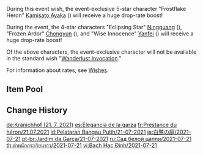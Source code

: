 {{Wish
|name              = The Heron's Court 2021-07-21
|image             = The Heron's Court 2021-07-21.png
|type              = Character Event
|duration          = event
|time_start        = 2021-07-21 11:00:00
|time_start_offset = UTC+8
|time_end          = 2021-08-10 17:59:59
|link              = https://genshin.hoyoverse.com/en/news/detail/14330
|preceding         = Leaves in the Wind/2021-06-29
|succeeding        = Tapestry of Golden Flames/2021-08-10
|alongside         = Epitome Invocation/2021-07-21
|next              = The Heron's Court/2022-04-19
}}
During this event wish, the event-exclusive 5-star character "Frostflake Heron" [[Kamisato Ayaka]] ({{Cryo}}) will receive a huge drop-rate boost!

During the event, the 4-star characters "Eclipsing Star" [[Ningguang]] ({{Geo}}), "Frozen Ardor" [[Chongyun]] ({{Cryo}}), and "Wise Innocence" [[Yanfei]] ({{Pyro}}) will receive a huge drop-rate boost!

Of the above characters, the event-exclusive character will not be available in the standard wish "[[Wanderlust Invocation]]."

For information about rates, see [[Wishes]].

==Item Pool==
{{Wish Pool
|^Kamisato Ayaka
|^Ningguang
|^Chongyun
|^Yanfei
|Diluc
|Jean
|Keqing
|Mona
|Qiqi
|Barbara
|Beidou
|Bennett
|Diona
|Fischl
|Noelle
|Razor
|Rosaria
|Sucrose
|Xiangling
|Xingqiu
|Xinyan
|Dragon's Bane
|Eye of Perception
|Favonius Codex
|Favonius Greatsword
|Favonius Lance
|Favonius Sword
|Favonius Warbow
|Lion's Roar
|Rainslasher
|Rust
|Sacrificial Bow
|Sacrificial Fragments
|Sacrificial Greatsword
|Sacrificial Sword
|The Bell
|The Flute
|The Stringless
|The Widsith
|Black Tassel
|Bloodtainted Greatsword
|Cool Steel
|Debate Club
|Emerald Orb
|Ferrous Shadow
|Harbinger of Dawn
|Magic Guide
|Raven Bow
|Sharpshooter's Oath
|Skyrider Sword
|Slingshot
|Thrilling Tales of Dragon Slayers
}}

==Change History==
{{Change History|2.0}}

[[de:Kranichhof (21. 7. 2021)]]
[[es:Elegancia de la garza]]
[[fr:Prestance du héron/21.07.2021]]
[[id:Pelataran Bangau Putih/21-07-2021]]
[[ja:白鷺の庭/2021-07-21]]
[[pt-br:Jardim da Garça/21-07-2021]]
[[ru:Сад белой цапли/2021-07-21]]
[[th:ตำหนักกระเรียนขาว/2021-07-21]]
[[vi:Bạch Hạc Đình/2021-07-21]]